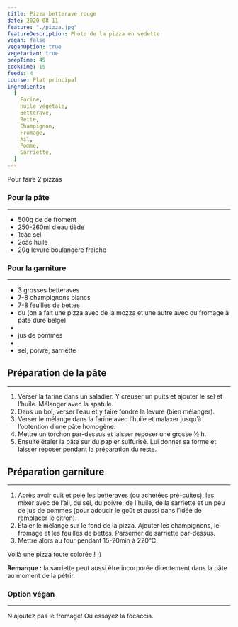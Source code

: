 ```yaml
---
title: Pizza betterave rouge
date: 2020-08-11
feature: "./pizza.jpg"
featureDescription: Photo de la pizza en vedette
vegan: false
veganOption: true
vegetarian: true
prepTime: 45
cookTime: 15
feeds: 4
course: Plat principal
ingredients:
  [
    Farine,
    Huile végétale,
    Betterave,
    Bette,
    Champignon,
    Fromage,
    Ail,
    Pomme,
    Sarriette,
  ]
---
```


<Ingredients>


Pour faire 2 pizzas

### Pour la pâte

---

- 500g de <Ing id="farine"/> de froment
- 250-260ml d’eau tiède
- 1càc sel
- 2càs <Ing id="huile végétale">huile</Ing>
- 20g levure boulangère fraiche

### Pour la garniture

---

- 3 grosses <Ing id="betterave">betteraves</Ing>
- 7-8 <Ing id="champignon">champignons blancs</Ing>
- 7-8 feuilles de <Ing id="bette">bettes</Ing>
- du <Ing id="fromage"/> (on a fait une pizza avec de la mozza et une autre avec du fromage à pâte dure belge)
- <Ing id="ail" />
- jus de <Ing id="pomme">pommes</Ing>
- <Ing id="huile végétale" />
- sel, poivre, sarriette

</Ingredients>


## Préparation de la pâte

---

1. Verser la farine dans un saladier. Y creuser un puits et ajouter le sel et l’huile. Mélanger avec la spatule.
2. Dans un bol, verser l’eau et y faire fondre la levure (bien mélanger).
3. Verser le mélange dans la farine avec l’huile et malaxer jusqu’à l’obtention d’une pâte homogène.
4. Mettre un torchon par-dessus et laisser reposer une grosse ½ h.
5. Ensuite étaler la pâte sur du papier sulfurisé. Lui donner sa forme et laisser reposer pendant la préparation du reste.

## Préparation garniture

---

1. Après avoir cuit et pelé les betteraves (ou achetées pré-cuites), les mixer
   avec de l’ail, du sel, du poivre, de l’huile, de la sarriette et un peu
   de jus de pommes (pour adoucir le goût et aussi dans l’idée de remplacer le citron).
2. Étaler le mélange sur le fond de la pizza. Ajouter les champignons, le fromage et
   les feuilles de bettes. Parsemer de sarriette par-dessus.
3. Mettre alors au four pendant 15-20min à 220°C.

Voilà une pizza toute colorée ! ;)

**Remarque :** la sarriette peut aussi être incorporée directement dans la pâte au
moment de la pétrir.

### Option végan
---

N'ajoutez pas le fromage! Ou essayez la focaccia.
